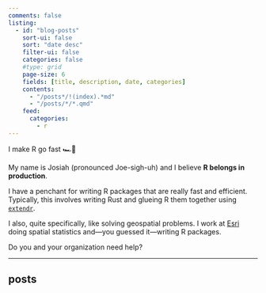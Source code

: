 ```yaml
---
comments: false
listing:
  - id: "blog-posts"
    sort-ui: false
    sort: "date desc"
    filter-ui: false
    categories: false
    #type: grid
    page-size: 6
    fields: [title, description, date, categories]
    contents: 
      - "/posts*/!(index).*md"
      - "/posts/*/*.qmd"
    feed:
      categories:
        - r
---
```



:::{.display-2}
I make R go fast 🏎️💨
:::

My name is Josiah (pronounced Joe-sigh-uh) and I believe **R belongs in production**. 

I have a penchant for writing R packages that are really fast and efficient. Typically, this involves writing Rust and glueing R them together using [`extendr`](https://extendr.github.io/extendr/extendr_api/).

I also, quite specifically, like solving geospatial problems. I work at [Esri](https://esri.com) doing spatial statistics and—you guessed it—writing R packages. 

Do you and your organization need help?

-----------

## posts

::: {#blog-posts}
:::
